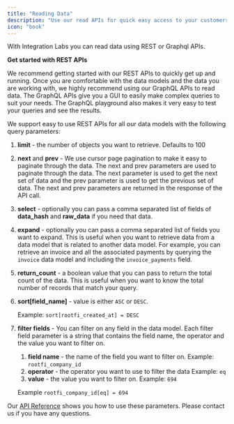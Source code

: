 ```yaml
---
title: "Reading Data"
description: "Use our read APIs for quick easy access to your customers data"
icon: "book"
---
```


With Integration Labs you can read data using REST or Graphql APIs.

<Note>

**Get started with REST APIs**

We recommend getting started with our REST APIs to quickly get up and running. Once you are comfortable with the data models and the data you are working with, we highly recommend using our GraphQL APIs to read data. The GraphQL APIs give you a GUI to easily make complex queries to suit your needs. The GraphQL playground also makes it very easy to test your queries and see the results.

</Note>

We support easy to use REST APIs for all our data models with the following query parameters:

1. **limit** - the number of objects you want to retrieve. Defaults to 100

2. **next** and **prev** - We use cursor page pagination to make it easy to paginate through the data. The next and prev parameters are used to paginate through the data. The next parameter is used to get the next set of data and the prev parameter is used to get the previous set of data. The next and prev parameters are returned in the response of the API call.

3. **select** - optionally you can pass a comma separated list of fields of **data_hash** and **raw_data** if you need that data.

4. **expand** - optionally you can pass a comma separated list of fields you want to expand. This is useful when you want to retrieve data from a data model that is related to another data model. For example, you can retrieve an invoice and all the associated payments by querying the `invoice` data model and including the `invoice_payments` field.

5. **return_count** - a boolean value that you can pass to return the total count of the data. This is useful when you want to know the total number of records that match your query.

6. **sort[field_name]** - value is either `ASC` or `DESC`.

   Example: `sort[rootfi_created_at] = DESC`

7. **filter fields** - You can filter on any field in the data model. Each filter field parameter is a string that contains the field name, the operator and the value you want to filter on.

   1. **field name** - the name of the field you want to filter on. Example: `rootfi_company_id`
   2. **operator** - the operator you want to use to filter the data Example: `eq`
   3. **value** - the value you want to filter on. Example: `694`

   Example `rootfi_company_id[eq] = 694`

Our [API Reference](/api-reference/v3/accounting/accounts/get-all-accounts) shows you how to use these parameters. Please contact us if you have any questions.
